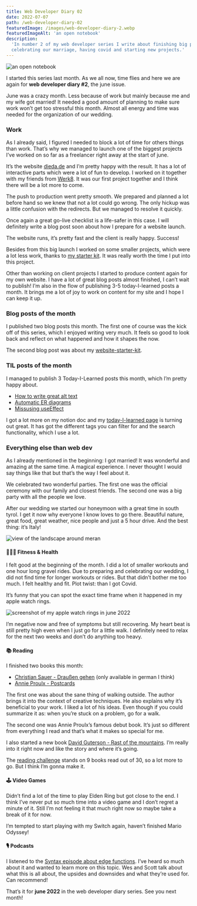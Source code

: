```yaml
---
title: Web Developer Diary 02
date: 2022-07-07
path: /web-developer-diary-02
featuredImage: /images/web-developer-diary-2.webp
featuredImageAlt: 'an open notebook'
description:
  'In number 2 of my web developer series I write about finishing big projects,
  celebrating our marriage, having covid and starting new projects.'
---
```


![an open notebook](/images/web-developer-diary-2.webp)

I started this series last month. As we all now, time flies and here we are
again for **web developer diary #2**, the june issue.

June was a crazy month. Less because of work but mainly because me and my wife
got married! It needed a good amount of planning to make sure work won’t get too
stressful this month. Almost all energy and time was needed for the organization
of our wedding.

### Work

As I already said, I figured I needed to block a lot of time for others things
than work. That’s why we managed to launch one of the biggest projects I’ve
worked on so far as a freelancer right away at the start of june.

It’s the website [dieda.de](http://dieda.de) and I’m pretty happy with the
result. It has a lot of interactive parts which were a lot of fun to develop. I
worked on it together with my friends from [Werk8](https://www.werk8.design/).
It was our first project together and I think there will be a lot more to come.

The push to production went pretty smooth. We prepared and planned a lot before
hand so we knew that not a lot could go wrong. The only hickup was a little
confusion with the redirects. But we managed to resolve it quickly.

Once again a great go-live checklist is a life-safer in this case. I will
definitely write a blog post soon about how I prepare for a website launch.

The website runs, it’s pretty fast and the client is really happy. Success!

Besides from this big launch I worked on some smaller projects, which were a lot
less work, thanks to
[my starter kit](https://github.com/marcoheine-com/website-starter-kit). It was
really worth the time I put into this project.

Other than working on client projects I started to produce content again for my
own website. I have a lot of great blog posts almost finished, I can’t wait to
publish! I’m also in the flow of publishing 3-5 today-I-learned posts a month.
It brings me a lot of joy to work on content for my site and I hope I can keep
it up.

### Blog posts of the month

I published two blog posts this month. The first one of course was the kick off
of this series, which I enjoyed writing very much. It feels so good to look back
and reflect on what happened and how it shapes the now.

The second blog post was about my
[website-starter-kit](/blog/website-starter-kit/).

### TIL posts of the month

I managed to publish 3 Today-I-Learned posts this month, which I’m pretty happy
about.

- [How to write great alt text](/today-i-learned/write-great-alt-text/)
- [Automatic ER diagrams](/today-i-learned/automatic-er-diagrams/)
- [Missusing useEffect](/today-i-learned/missusing-use-effect/)

I got a lot more on my notion doc and my
[today-I-learned page](/today-i-learned/) is turning out great. It has got the
different tags you can filter for and the search functionality, which I use a
lot.

### Everything else than web dev

As I already mentioned in the beginning: I got married! It was wonderful and
amazing at the same time. A magical experience. I never thought I would say
things like that but that’s the way I feel about it.

We celebrated two wonderful parties. The first one was the official ceremony
with our family and closest friends. The second one was a big party with all the
people we love.

After our wedding we started our honeymoon with a great time in south tyrol. I
get it now why everyone I know loves to go there. Beautiful nature, great food,
great weather, nice people and just a 5 hour drive. And the best thing: it’s
Italy!

![view of the landscape around meran](/images/view-from-meran.webp)

#### 🏋🏻‍♂️ Fitness & Health

I felt good at the beginning of the month. I did a lot of smaller workouts and
one hour long gravel rides. Due to preparing and celebrating our wedding, I did
not find time for longer workouts or rides. But that didn’t bother me too much.
I felt healthy and fit. Plot twist: than I got Covid.

It’s funny that you can spot the exact time frame when it happened in my apple
watch rings.

![screenshot of my apple watch rings in june 2022](/images/apple-watch-rings-june-2022.webp)

I’m negative now and free of symptoms but still recovering. My heart beat is
still pretty high even when I just go for a little walk. I definitely need to
relax for the next two weeks and don’t do anything too heavy.

#### 📚 Reading

I finished two books this month:

- [Christian Sauer - Draußen gehen](https://www.goodreads.com/book/show/48715024-drau-en-gehen)
  (only available in german I think)
- [Annie Proulx - Postcards](https://www.goodreads.com/book/show/28000.Postcards)

The first one was about the sane thing of walking outside. The author brings it
into the context of creative techniques. He also explains why it’s beneficial to
your work. I liked a lot of his ideas. Even though if you could summarize it as:
when you’re stuck on a problem, go for a walk.

The second one was Annie Proulx’s famous debut book. It’s just so different from
everything I read and that’s what it makes so special for me.

I also started a new book
[David Guterson - Rast of the mountains](https://www.goodreads.com/book/show/50993.East_of_the_Mountains?ref=nav_sb_ss_1_16).
I’m really into it right now and like the story and where it’s going.

The
[reading challenge](https://www.goodreads.com/challenges/11636?ref=nav_profile_rc)
stands on 9 books read out of 30, so a lot more to go. But I think I’m gonna
make it.

#### 🕹 Video Games

Didn’t find a lot of the time to play Elden Ring but got close to the end. I
think I’ve never put so much time into a video game and I don’t regret a minute
of it. Still I’m not feeling it that much right now so maybe take a break of it
for now.

I’m tempted to start playing with my Switch again, haven’t finished Mario
Odyssey!

#### 🎙 Podcasts

I listened to the
[Syntax episode about edge functions](https://syntax.fm/show/454/wtf-is-the-edge-edge-compute-functions).
I’ve heard so much about it and wanted to learn more on this topic. Wes and
Scott talk about what this is all about, the upsides and downsides and what
they’re used for. Can recommend!

That’s it for **june 2022** in the web developer diary series. See you next
month!
